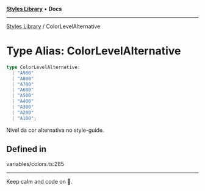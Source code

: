 
<Meta title="Libs/Styles/type-aliases/ColorLevelAlternative" />



[**Styles Library**](/?path=/docs/libs-styles-overview--page) • **Docs**

***

[Styles Library](/?path=/docs/libs-styles-overview--page) / ColorLevelAlternative

# Type Alias: ColorLevelAlternative

```ts
type ColorLevelAlternative: 
  | "A900"
  | "A800"
  | "A700"
  | "A600"
  | "A500"
  | "A400"
  | "A300"
  | "A200"
  | "A100";
```

Nivel da cor alternativa no style-guide.

## Defined in

variables/colors.ts:285


***

Keep calm and code on 🤘.